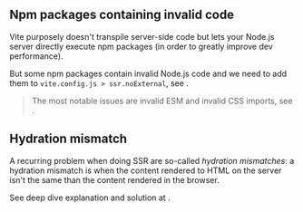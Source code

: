 
## Npm packages containing invalid code

Vite purposely doesn't transpile server-side code but lets your Node.js server directly execute npm packages (in order to greatly improve dev performance).

But some npm packages contain invalid Node.js code and we need to add them to `vite.config.js > ssr.noExternal`, see <Link href="/broken-npm-package#solution" />.

> The most notable issues are invalid ESM and invalid CSS imports, see <Link href="/broken-npm-package#errors" />.


## Hydration mismatch

A recurring problem when doing SSR are so-called *hydration mismatches*: a hydration mismatch is when the content rendered to HTML on the server isn't the same than the content rendered in the browser.

See deep dive explanation and solution at <Link href="/hydration-mismatch" />.
